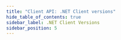 ```yaml
---
title: "Client API: .NET Client versions"
hide_table_of_contents: true
sidebar_label: .NET Client Versions
sidebar_position: 5
---
```





<LanguageSwitcher supportedLanguages={supportedLanguages} />

<LanguageContent language="csharp">
   <NetClientVersionsCsharp />
</LanguageContent>


<!---
- [Backward Compatibility](../client-api/faq/backward-compatibility)
- [What is a Public API](../client-api/what-is-a-public-api)

-->